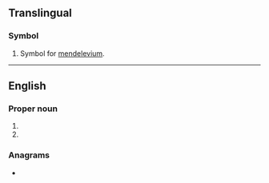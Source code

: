 {{also|MD|.md|m/d|md.|Md.|m.d.|M.D.}}
==Translingual==

===Symbol===
{{mul-symbol}}

# {{lb|mul|element symbol}} Symbol for [[mendelevium]].

----

==English==

===Proper noun===
{{en-proper noun}}

# {{abbreviation of|lang=en|[[Maryland]]}}
# {{abbreviation of|lang=en|[[Muhammad]]}}

===Anagrams===
* {{anagrams|en|a=dm|D.M.|DM}}